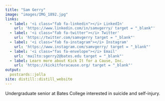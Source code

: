 ```yaml
---
title: "Sam Gerry"
image: "images/IMG_1892.jpg"
links:
  - label: '<i class="fab fa-linkedin"></i> LinkedIn'
    url: 'https://www.linkedin.com/in/samvgerry/ target = "_blank"'
  - label: '<i class="fab fa-twitter"></i> Twitter'
    url: 'https://twitter.com/samvgerry target = "_blank"'
  - label: '<i class="fab fa-instagram"></i> Instagram'
    url: 'https://www.instagram.com/samvgerry/ target = "_blank"'
  - label: '<i class="fas fa-envelope"></i> Email'
    url: 'mailto:sgerry2@bates.edu target = "_blank"'
  - label: Learn more about Kick It for a Cause, Inc.
    url: 'https://kickitforacause.org/ target = "_blank"'
output:
  postcards::jolla
site: distill::distill_website
---
```

 
Undergraduate senior at Bates College interested in suicide and self-injury. 
